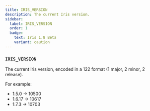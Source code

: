 ```yaml
---
title: IRIS_VERSION
description: The current Iris version.
sidebar:
  label: IRIS_VERSION
  order: 1
  badge:
    text: Iris 1.8 Beta
    variant: caution
---
```


### `IRIS_VERSION`

The current Iris version, encoded in a 122 format (1 major, 2 minor, 2 release).

For example:
- 1.5.0 -> 10500
- 1.6.17 -> 10617
- 1.7.3 -> 10703